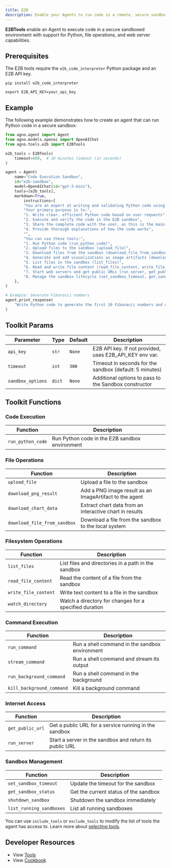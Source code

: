 ```yaml
---
title: E2B
description: Enable your Agents to run code in a remote, secure sandbox.
---
```


**E2BTools** enable an Agent to execute code in a secure sandboxed environment with support for Python, file operations, and web server capabilities.

## Prerequisites

The E2B tools require the `e2b_code_interpreter` Python package and an E2B API key.

```shell
pip install e2b_code_interpreter
```

```shell
export E2B_API_KEY=your_api_key
```

## Example

The following example demonstrates how to create an agent that can run Python code in a secure sandbox:

```python cookbook/tools/e2b_tools.py
from agno.agent import Agent
from agno.models.openai import OpenAIChat
from agno.tools.e2b import E2BTools

e2b_tools = E2BTools(
    timeout=600,  # 10 minutes timeout (in seconds)
)

agent = Agent(
    name="Code Execution Sandbox",
    id="e2b-sandbox",
    model=OpenAIChat(id="gpt-5-mini"),
    tools=[e2b_tools],
    markdown=True,
        instructions=[
        "You are an expert at writing and validating Python code using a secure E2B sandbox environment.",
        "Your primary purpose is to:",
        "1. Write clear, efficient Python code based on user requests",
        "2. Execute and verify the code in the E2B sandbox",
        "3. Share the complete code with the user, as this is the main use case",
        "4. Provide thorough explanations of how the code works",
        "",
        "You can use these tools:",
        "1. Run Python code (run_python_code)",
        "2. Upload files to the sandbox (upload_file)",
        "3. Download files from the sandbox (download_file_from_sandbox)",
        "4. Generate and add visualizations as image artifacts (download_png_result)",
        "5. List files in the sandbox (list_files)",
        "6. Read and write file content (read_file_content, write_file_content)",
        "7. Start web servers and get public URLs (run_server, get_public_url)",
        "8. Manage the sandbox lifecycle (set_sandbox_timeout, get_sandbox_status, shutdown_sandbox)",
    ],
)

# Example: Generate Fibonacci numbers
agent.print_response(
    "Write Python code to generate the first 10 Fibonacci numbers and calculate their sum and average"
)

```

## Toolkit Params

| Parameter         | Type   | Default | Description                                             |
| ----------------- | ------ | ------- | ------------------------------------------------------- |
| `api_key`         | `str`  | `None`  | E2B API key. If not provided, uses E2B_API_KEY env var. |
| `timeout`         | `int`  | `300`   | Timeout in seconds for the sandbox (default: 5 minutes) |
| `sandbox_options` | `dict` | `None`  | Additional options to pass to the Sandbox constructor   |

## Toolkit Functions

### Code Execution

| Function          | Description                                    |
| ----------------- | ---------------------------------------------- |
| `run_python_code` | Run Python code in the E2B sandbox environment |

### File Operations

| Function                     | Description                                             |
| ---------------------------- | ------------------------------------------------------- |
| `upload_file`                | Upload a file to the sandbox                            |
| `download_png_result`        | Add a PNG image result as an ImageArtifact to the agent |
| `download_chart_data`        | Extract chart data from an interactive chart in results |
| `download_file_from_sandbox` | Download a file from the sandbox to the local system    |

### Filesystem Operations

| Function             | Description                                            |
| -------------------- | ------------------------------------------------------ |
| `list_files`         | List files and directories in a path in the sandbox    |
| `read_file_content`  | Read the content of a file from the sandbox            |
| `write_file_content` | Write text content to a file in the sandbox            |
| `watch_directory`    | Watch a directory for changes for a specified duration |

### Command Execution

| Function                  | Description                                    |
| ------------------------- | ---------------------------------------------- |
| `run_command`             | Run a shell command in the sandbox environment |
| `stream_command`          | Run a shell command and stream its output      |
| `run_background_command`  | Run a shell command in the background          |
| `kill_background_command` | Kill a background command                      |

### Internet Access

| Function         | Description                                             |
| ---------------- | ------------------------------------------------------- |
| `get_public_url` | Get a public URL for a service running in the sandbox   |
| `run_server`     | Start a server in the sandbox and return its public URL |

### Sandbox Management

| Function                 | Description                           |
| ------------------------ | ------------------------------------- |
| `set_sandbox_timeout`    | Update the timeout for the sandbox    |
| `get_sandbox_status`     | Get the current status of the sandbox |
| `shutdown_sandbox`       | Shutdown the sandbox immediately      |
| `list_running_sandboxes` | List all running sandboxes            |

You can use `include_tools` or `exclude_tools` to modify the list of tools the agent has access to. Learn more about [selecting tools](/concepts/tools/selecting-tools).

## Developer Resources

- View [Tools](https://github.com/agno-agi/agno/blob/main/libs/agno/agno/tools/e2b.py)
- View [Cookbook](https://github.com/agno-agi/agno/tree/v2.0/cookbook/tools/e2b_tools.py)
